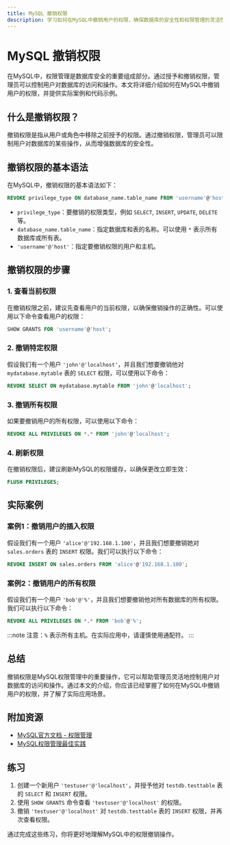 ```yaml
---
title: MySQL 撤销权限
description: 学习如何在MySQL中撤销用户的权限，确保数据库的安全性和权限管理的灵活性。
---
```


# MySQL 撤销权限

在MySQL中，权限管理是数据库安全的重要组成部分。通过授予和撤销权限，管理员可以控制用户对数据库的访问和操作。本文将详细介绍如何在MySQL中撤销用户的权限，并提供实际案例和代码示例。

## 什么是撤销权限？

撤销权限是指从用户或角色中移除之前授予的权限。通过撤销权限，管理员可以限制用户对数据库的某些操作，从而增强数据库的安全性。

## 撤销权限的基本语法

在MySQL中，撤销权限的基本语法如下：

```sql
REVOKE privilege_type ON database_name.table_name FROM 'username'@'host';
```

- `privilege_type`：要撤销的权限类型，例如 `SELECT`, `INSERT`, `UPDATE`, `DELETE` 等。
- `database_name.table_name`：指定数据库和表的名称。可以使用 `*` 表示所有数据库或所有表。
- `'username'@'host'`：指定要撤销权限的用户和主机。

## 撤销权限的步骤

### 1. 查看当前权限

在撤销权限之前，建议先查看用户的当前权限，以确保撤销操作的正确性。可以使用以下命令查看用户的权限：

```sql
SHOW GRANTS FOR 'username'@'host';
```

### 2. 撤销特定权限

假设我们有一个用户 `'john'@'localhost'`，并且我们想要撤销他对 `mydatabase.mytable` 表的 `SELECT` 权限，可以使用以下命令：

```sql
REVOKE SELECT ON mydatabase.mytable FROM 'john'@'localhost';
```

### 3. 撤销所有权限

如果要撤销用户的所有权限，可以使用以下命令：

```sql
REVOKE ALL PRIVILEGES ON *.* FROM 'john'@'localhost';
```

### 4. 刷新权限

在撤销权限后，建议刷新MySQL的权限缓存，以确保更改立即生效：

```sql
FLUSH PRIVILEGES;
```

## 实际案例

### 案例1：撤销用户的插入权限

假设我们有一个用户 `'alice'@'192.168.1.100'`，并且我们想要撤销她对 `sales.orders` 表的 `INSERT` 权限。我们可以执行以下命令：

```sql
REVOKE INSERT ON sales.orders FROM 'alice'@'192.168.1.100';
```

### 案例2：撤销用户的所有权限

假设我们有一个用户 `'bob'@'%'`，并且我们想要撤销他对所有数据库的所有权限。我们可以执行以下命令：

```sql
REVOKE ALL PRIVILEGES ON *.* FROM 'bob'@'%';
```

:::note
注意：`%` 表示所有主机。在实际应用中，请谨慎使用通配符。
:::

## 总结

撤销权限是MySQL权限管理中的重要操作，它可以帮助管理员灵活地控制用户对数据库的访问和操作。通过本文的介绍，你应该已经掌握了如何在MySQL中撤销用户的权限，并了解了实际应用场景。

## 附加资源

- [MySQL官方文档 - 权限管理](https://dev.mysql.com/doc/refman/8.0/en/privileges.html)
- [MySQL权限管理最佳实践](https://www.mysqltutorial.org/mysql-privileges/)

## 练习

1. 创建一个新用户 `'testuser'@'localhost'`，并授予他对 `testdb.testtable` 表的 `SELECT` 和 `INSERT` 权限。
2. 使用 `SHOW GRANTS` 命令查看 `'testuser'@'localhost'` 的权限。
3. 撤销 `'testuser'@'localhost'` 对 `testdb.testtable` 表的 `INSERT` 权限，并再次查看权限。

通过完成这些练习，你将更好地理解MySQL中的权限撤销操作。